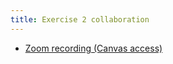 ```yaml
---
title: Exercise 2 collaboration
---
```

- [Zoom recording (Canvas access)](https://sdsu.instructure.com/courses/143676/discussion_topics/991463)

